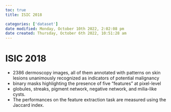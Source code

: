```yaml
---
toc: true
title: ISIC 2018

categories: ['dataset']
date modified: Monday, October 10th 2022, 2:02:08 pm
date created: Thursday, October 6th 2022, 10:51:28 am
---
```


# ISIC 2018
- 2386 dermoscopy images, all of them annotated with patterns on skin lesions unanimously recognized as indicators of potential malignancy
- binary masks highlighting the presence of five "features" at pixel-level
- globules, streaks, pigment network, negative network, and milia-like cysts.
- The performances on the feature extraction task are measured using the Jaccard index.



